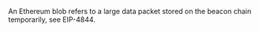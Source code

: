 An Ethereum blob refers to a large data packet stored on the beacon chain temporarily, see EIP-4844.